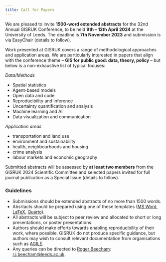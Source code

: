 ```yaml
---
title: Call for Papers
---
```

We are pleased to invite **1500-word extended abstracts** for the 32nd Annual GISRUK Conference, to be held **9th -- 12th April 2024** at the University of Leeds. The deadline is **7th November 2023** and submission is via EasyChair (details to follow).

Work presented at GISRUK covers a range of methodological approaches and application areas. We are particularly interested in papers that align with the conference theme --  **GIS for public good: data, theory, policy** -- but  below is a non-exhaustive list of typical focuses:

*Data/Methods*

* Spatial statistics
* Agent-based models
* Open data and code
* Reproducibility and inference
* Uncertainty quantification and analysis
* Machine learning and AI
* Data visualization and communication


*Application areas*

* transportation and land use
* environment and sustainability
* health, neighbourhoods and housing
* crime analysis
* labour markets and economic geography

Submitted abstracts will be assessed by **at least two members** from the GISRUK 2024 Scientific Committee and selected papers invited for full journal publication as a Special Issue (details to follow).

### Guidelines

* Submissions should be extended abstracts of no more than 1500 words.
* Absrtacts should be prepared using one of these templates ([MS Word](files/GISRUK2024_PaperTemplateSubmission.docx), [LaTeX](files/GISRUK2024-LaTeX_template.zip), [Quarto](https://github.com/sdesabbata/quarto-gisruk)).  
* All abstracts will be subject to peer review and allocated to short or long presentations, or poster presentations.
* Authors should make efforts towards enabling reproducibility of their work, where possible. GISRUK do not produce specific guidance, but authors may wish to consult relevant documentation from organisations such as [AGILE](https://osf.io/numa5).
* Any queries can be directed to [Roger Beecham](https://www.roger-beecham.com/): [r.j.beecham@leeds.ac.uk](mailto:r.j.beecham@leeds.ac.uk).
